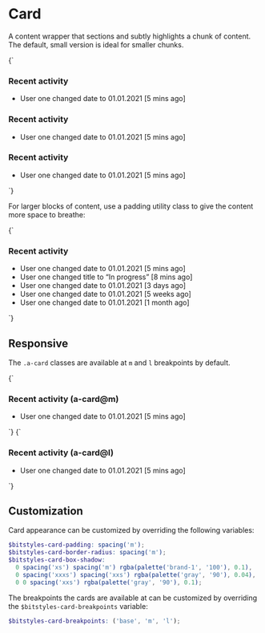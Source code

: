 
<Meta title="Atoms/Card" />

# Card

A content wrapper that sections and subtly highlights a chunk of content. The default, small version is ideal for smaller chunks.

<Canvas>
  <Story name="Card">
    {`
    <div class="u-grid u-grid-cols-3@m u-gap-m">
      <article class="a-card">
        <h3>Recent activity</h3>
        <ul class="a-list-reset">
          <li>User one changed date to 01.01.2021 [5 mins ago]</li>
        </ul>
      </article>
      <article class="a-card">
        <h3>Recent activity</h3>
        <ul class="a-list-reset">
          <li>User one changed date to 01.01.2021 [5 mins ago]</li>
        </ul>
      </article>
      <article class="a-card">
        <h3>Recent activity</h3>
        <ul class="a-list-reset">
          <li>User one changed date to 01.01.2021 [5 mins ago]</li>
        </ul>
      </article>
    </div>
    `}
  </Story>
</Canvas>


For larger blocks of content, use a padding utility class to give the content more space to breathe:

<Canvas>
  <Story name="Card [padding-m]">
    {`
      <article class="a-card u-padding-xl">
        <h3>Recent activity</h3>
        <ul class="a-list-reset">
          <li>User one changed date to 01.01.2021 [5 mins ago]</li>
          <li>User one changed title to “In progress” [8 mins ago]</li>
          <li>User one changed date to 01.01.2021 [3 days ago]</li>
          <li>User one changed date to 01.01.2021 [5 weeks ago]</li>
          <li>User one changed date to 01.01.2021 [1 month ago]</li>
        </ul>
      </article>
    `}
  </Story>
</Canvas>

## Responsive

The `.a-card` classes are available at `m` and `l` breakpoints by default.

<Canvas>
  <Story name="a-card@m">
    {`
      <article class="a-card@m">
        <h3>Recent activity (a-card@m)</h3>
        <ul class="a-list-reset">
          <li>User one changed date to 01.01.2021 [5 mins ago]</li>
        </ul>
      </article>
    `}
  </Story>
  <Story name="a-card@l">
    {`
      <article class="a-card@l">
        <h3>Recent activity (a-card@l)</h3>
        <ul class="a-list-reset">
          <li>User one changed date to 01.01.2021 [5 mins ago]</li>
        </ul>
      </article>
    `}
  </Story>
</Canvas>

## Customization

Card appearance can be customized by overriding the following variables:

```scss
$bitstyles-card-padding: spacing('m');
$bitstyles-card-border-radius: spacing('m');
$bitstyles-card-box-shadow:
  0 spacing('xs') spacing('m') rgba(palette('brand-1', '100'), 0.1),
  0 spacing('xxxs') spacing('xxs') rgba(palette('gray', '90'), 0.04),
  0 0 spacing('xxs') rgba(palette('gray', '90'), 0.1);
```

The breakpoints the cards are available at can be customized by overriding the `$bitstyles-card-breakpoints` variable:

 ```scss
 $bitstyles-card-breakpoints: ('base', 'm', 'l');
 ```
